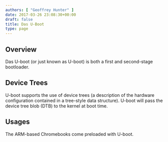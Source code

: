 ```yaml
---
authors: [ "Geoffrey Hunter" ]
date: 2017-03-26 23:08:30+00:00
draft: false
title: Das U-Boot
type: page
---
```


<WarningIsNotes />

## Overview

Das U-boot (or just known as U-boot) is both a first and second-stage bootloader.

## Device Trees

U-boot supports the use of device trees (a description of the hardware configuration contained in a tree-style data structure). U-boot will pass the device tree blob (DTB) to the kernel at boot time.

## Usages

The ARM-based Chromebooks come preloaded with U-boot.
